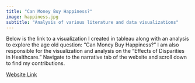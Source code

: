 ```yaml
---
title: "Can Money Buy Happiness?"
image: happiness.jpg
subtitle: "Analysis of various literature and data visualizations"
---
```


Below is the link to a visualization I created in tableau along with an analysis to explore the age old question: "Can Money Buy Happiness?" I am also responsible for the visualization and analysis on the "Effects of Disparities in Healthcare." Navigate to the narrative tab of the website and scroll down to find my contributions.

[Website Link](https://happinessio.humspace.ucla.edu/bcd31-portfolio/)


